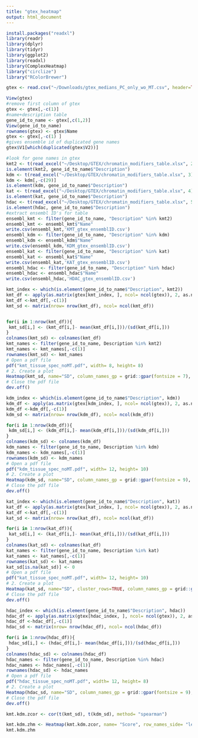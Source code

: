 ```yaml
---
title: "gtex_heatmap"
output: html_document
---
```

```r
install.packages("readxl")
library(readr)
library(dplyr)
library(tidyr)
library(ggplot2)
library(readxl)
library(ComplexHeatmap)
library("circlize")
library("RColorBrewer")

```
```r
gtex <- read.csv("~/Downloads/gtex_medians_PC_only_wo_MT.csv", header=TRUE)
```
```r
View(gtex)
#remove first column of gtex
gtex <- gtex[,-c(1)]
#name+description table
gene_id_to_name <- gtex[,c(1,2)]
View(gene_id_to_name)
rownames(gtex) <- gtex$Name
gtex <- gtex[,-c(1) ]
#gives ensemble id of duplicated gene names
gtex$V1[which(duplicated(gtex$V2))]

```
```r
#look for gene names in gtex
kmt2 <- t(read_excel("~/Desktop/GTEX/chromatin_modifiers_table.xlsx", 2))
is.element(kmt2, gene_id_to_name$"Description")
kdm <- t(read_excel("~/Desktop/GTEX/chromatin_modifiers_table.xlsx", 3))
kdm <- kdm[,-c(29)]
is.element(kdm, gene_id_to_name$"Description")
kat <- t(read_excel("~/Desktop/GTEX/chromatin_modifiers_table.xlsx", 4))
is.element(kat, gene_id_to_name$"Description")
hdac <- t(read_excel("~/Desktop/GTEX/chromatin_modifiers_table.xlsx", 5))
is.element(hdac, gene_id_to_name$"Description")
#extract ensembl ID's for table
ensembl_kmt <- filter(gene_id_to_name, "Description" %in% kmt2) 
ensembl_kmt <- ensembl_kmt$"Name"
write.csv(ensembl_kmt,'KMT_gtex_ensemblID.csv')
ensembl_kdm <- filter(gene_id_to_name, "Description" %in% kdm) 
ensembl_kdm <- ensembl_kdm$"Name"
write.csv(ensembl_kdm,'KDM_gtex_ensemblID.csv')
ensembl_kat <- filter(gene_id_to_name, "Description" %in% kat) 
ensembl_kat <- ensembl_kat$"Name"
write.csv(ensembl_kat,'KAT_gtex_ensemblID.csv')
ensembl_hdac <- filter(gene_id_to_name, "Description" %in% hdac) 
ensembl_hdac <- ensembl_hdac$"Name"
write.csv(ensembl_hdac,'HDAC_gtex_ensemblID.csv')

```

```r

kmt_index <- which(is.element(gene_id_to_name$"Description", kmt2))
kmt_df <- apply(as.matrix(gtex[kmt_index, ], ncol= ncol(gtex)), 2, as.numeric)
kmt_df <-kmt_df[,-c(1)]
kmt_sd <- matrix(nrow= nrow(kmt_df), ncol= ncol(kmt_df))


for(i in 1:nrow(kmt_df)){
 kmt_sd[i,] <- (kmt_df[i,]- mean(kmt_df[i,]))/(sd(kmt_df[i,]))
}
colnames(kmt_sd) <- colnames(kmt_df)
kmt_names <- filter(gene_id_to_name, Description %in% kmt2)
kmt_names <- kmt_names[,-c(1)]
rownames(kmt_sd) <- kmt_names
# Open a pdf file
pdf("kmt_tissue_spec_noMT.pdf", width= 8, height= 8) 
# 2. Create a plot
Heatmap(kmt_sd, name="SD", column_names_gp = grid::gpar(fontsize = 7), row_names_gp = grid::gpar(fontsize = 6), width = unit(12, "cm"), height = unit(8, "cm"))
# Close the pdf file
dev.off() 

```


```r
kdm_index <- which(is.element(gene_id_to_name$"Description", kdm))
kdm_df <- apply(as.matrix(gtex[kdm_index, ], ncol= ncol(gtex)), 2, as.numeric)
kdm_df <-kdm_df[,-c(1)]
kdm_sd <- matrix(nrow= nrow(kdm_df), ncol= ncol(kdm_df))

for(i in 1:nrow(kdm_df)){
 kdm_sd[i,] <- (kdm_df[i,]- mean(kdm_df[i,]))/(sd(kdm_df[i,]))
}
colnames(kdm_sd) <- colnames(kdm_df)
kdm_names <- filter(gene_id_to_name, Description %in% kdm)
kdm_names <- kdm_names[,-c(1)]
rownames(kdm_sd) <- kdm_names
# Open a pdf file
pdf("kdm_tissue_spec_noMT.pdf", width= 12, height= 10) 
# 2. Create a plot
Heatmap(kdm_sd, name="SD", column_names_gp = grid::gpar(fontsize = 9), width = unit(18, "cm"), height = unit(12, "cm"))
# Close the pdf file
dev.off() 
```

```r
kat_index <- which(is.element(gene_id_to_name$"Description", kat))
kat_df <- apply(as.matrix(gtex[kat_index, ], ncol= ncol(gtex)), 2, as.numeric)
kat_df <-kat_df[,-c(1)]
kat_sd <- matrix(nrow= nrow(kat_df), ncol= ncol(kat_df))

for(i in 1:nrow(kat_df)){
 kat_sd[i,] <- (kat_df[i,]- mean(kat_df[i,]))/(sd(kat_df[i,]))
}
colnames(kat_sd) <- colnames(kat_df)
kat_names <- filter(gene_id_to_name, Description %in% kat)
kat_names <- kat_names[,-c(1)]
rownames(kat_sd) <- kat_names
kat_sd[is.na(kat_sd)] <- 0
# Open a pdf file
pdf("kat_tissue_spec_noMT.pdf", width= 12, height= 10) 
# 2. Create a plot
Heatmap(kat_sd, name="SD", cluster_rows=TRUE, column_names_gp = grid::gpar(fontsize = 9), width = unit(18, "cm"), height = unit(10, "cm"))
# Close the pdf file
dev.off() 

```
```r
hdac_index <- which(is.element(gene_id_to_name$"Description", hdac))
hdac_df <- apply(as.matrix(gtex[hdac_index, ], ncol= ncol(gtex)), 2, as.numeric)
hdac_df <-hdac_df[,-c(1)]
hdac_sd <- matrix(nrow= nrow(hdac_df), ncol= ncol(hdac_df))

for(i in 1:nrow(hdac_df)){
 hdac_sd[i,] <- (hdac_df[i,]- mean(hdac_df[i,]))/(sd(hdac_df[i,]))
}
colnames(hdac_sd) <- colnames(hdac_df)
hdac_names <- filter(gene_id_to_name, Description %in% hdac)
hdac_names <- hdac_names[,-c(1)]
rownames(hdac_sd) <- hdac_names
# Open a pdf file
pdf("hdac_tissue_spec_noMT.pdf", width= 12, height= 8) 
# 2. Create a plot
Heatmap(hdac_sd, name="SD", column_names_gp = grid::gpar(fontsize = 9), width = unit(20, "cm"), height = unit(8, "cm"))
# Close the pdf file
dev.off() 


```
```r
kmt.kdm.zcor <- cor(t(kmt_sd), t(kdm_sd), method= "spearman")

kmt.kdm.zhm <- Heatmap(kmt.kdm.zcor, name= "Score", row_names_side= "left", show_column_dend= TRUE, show_row_dend= TRUE, column_names_gp = grid::gpar(fontsize = 7), row_names_gp = grid::gpar(fontsize = 7), col = colorRamp2(c(-1, -0.8, -0.5, 0, 0.5, 0.8, 1), brewer.pal(n=7, name="PRGn")))
kmt.kdm.zhm

```





